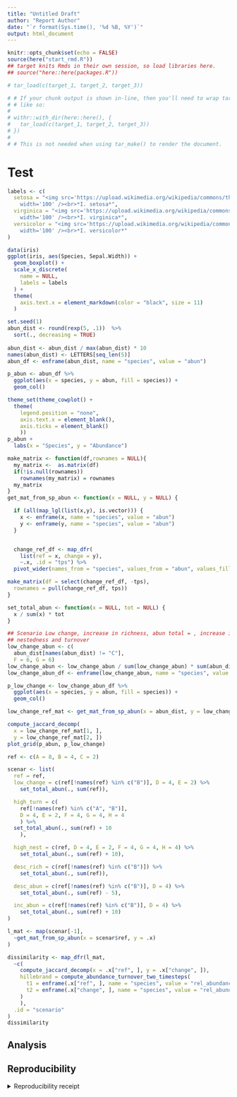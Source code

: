 ```yaml
---
title: "Untitled Draft"
author: "Report Author"
date: "`r format(Sys.time(), '%d %B, %Y')`"
output: html_document
---
```


```r
knitr::opts_chunk$set(echo = FALSE)
source(here("start_rmd.R"))
## target knits Rmds in their own session, so load libraries here.
## source("here::here(packages.R"))
```

```r
# tar_load(c(target_1, target_2, target_3))

# # If your chunk output is shown in-line, then you'll need to wrap tar_load()
# # like so:
# 
# withr::with_dir(here::here(), {
#   tar_load(c(target_1, target_2, target_3))
# })
# 
# # This is not needed when using tar_make() to render the document.
```

# Test

```r
labels <- c(
  setosa = "<img src='https://upload.wikimedia.org/wikipedia/commons/thumb/8/86/Iris_setosa.JPG/180px-Iris_setosa.JPG'
    width='100' /><br>*I. setosa*",
  virginica = "<img src='https://upload.wikimedia.org/wikipedia/commons/thumb/3/38/Iris_virginica_-_NRCS.jpg/320px-Iris_virginica_-_NRCS.jpg'
    width='100' /><br>*I. virginica*",
  versicolor = "<img src='https://upload.wikimedia.org/wikipedia/commons/thumb/2/27/20140427Iris_versicolor1.jpg/320px-20140427Iris_versicolor1.jpg'
    width='100' /><br>*I. versicolor*"
) 
```


```r
data(iris)
ggplot(iris, aes(Species, Sepal.Width)) +
  geom_boxplot() +
  scale_x_discrete(
    name = NULL,
    labels = labels
  ) +
  theme(
    axis.text.x = element_markdown(color = "black", size = 11)
  )
```


```r
set.seed(1)
abun_dist <- round(rexp(5, .1))  %>%
  sort(., decreasing = TRUE)
 
abun_dist <- abun_dist / max(abun_dist) * 10
names(abun_dist) <- LETTERS[seq_len(5)]
abun_df <- enframe(abun_dist, name = "species", value = "abun")
```

```r
p_abun <- abun_df %>%
  ggplot(aes(x = species, y = abun, fill = species)) +
  geom_col()

theme_set(theme_cowplot() +
  theme(
    legend.position = "none",
    axis.text.x = element_blank(),
    axis.ticks = element_blank()
    ))
p_abun +
  labs(x = "Species", y = "Abundance")

```

```r
make_matrix <- function(df,rownames = NULL){
  my_matrix <-  as.matrix(df)
  if(!is.null(rownames))
    rownames(my_matrix) = rownames
  my_matrix
}
get_mat_from_sp_abun <- function(x = NULL, y = NULL) {

  if (all(map_lgl(list(x,y), is.vector))) {
    x <- enframe(x, name = "species", value = "abun")
    y <- enframe(y, name = "species", value = "abun")
  }


  change_ref_df <- map_dfr(
    list(ref = x, change = y),
    ~.x, .id = "tps") %>%
  pivot_wider(names_from = "species", values_from = "abun", values_fill = 0)

make_matrix(df = select(change_ref_df, -tps),
  rownames = pull(change_ref_df, tps))
}

set_total_abun <- function(x = NULL, tot = NULL) {
  x / sum(x) * tot
}
```

```r
## Scenario Low change, increase in richness, abun total = , increase in
## nestedness and turnover
low_change_abun <- c(
  abun_dist[names(abun_dist) != "C"],
  F = 6, G = 6)
low_change_abun <- low_change_abun / sum(low_change_abun) * sum(abun_dist)
low_change_abun_df <- enframe(low_change_abun, name = "species", value = "abun")

p_low_change <- low_change_abun_df %>%
  ggplot(aes(x = species, y = abun, fill = species)) +
  geom_col()
```


```r
low_change_ref_mat <- get_mat_from_sp_abun(x = abun_dist, y = low_change_abun)

compute_jaccard_decomp(
  x = low_change_ref_mat[1, ],
  y = low_change_ref_mat[2, ])
plot_grid(p_abun, p_low_change)
```

```r
ref <- c(A = 8, B = 4, C = 2)

scenar <- list(
  ref = ref,
  low_change = c(ref[!names(ref) %in% c("B")], D = 4, E = 2) %>%
    set_total_abun(., sum(ref)),

  high_turn = c(
    ref[!names(ref) %in% c("A", "B")],
    D = 4, E = 2, F = 4, G = 4, H = 4
    ) %>%
  set_total_abun(., sum(ref) + 10
    ),

  high_nest = c(ref, D = 4, E = 2, F = 4, G = 4, H = 4) %>%
    set_total_abun(., sum(ref) + 10),

  desc_rich = c(ref[!names(ref) %in% c("B")]) %>%
    set_total_abun(., sum(ref)),

  desc_abun = c(ref[!names(ref) %in% c("B")], D = 4) %>%
    set_total_abun(., sum(ref) - 5),

  inc_abun = c(ref[!names(ref) %in% c("B")], D = 4) %>%
    set_total_abun(., sum(ref) + 10)
)

l_mat <- map(scenar[-1],
  ~get_mat_from_sp_abun(x = scenar$ref, y = .x)
)

dissimilarity <- map_dfr(l_mat,
  ~c(
    compute_jaccard_decomp(x = .x["ref", ], y = .x["change", ]),
    hillebrand = compute_abundance_turnover_two_timesteps(
      t1 = enframe(.x["ref", ], name = "species", value = "rel_abundance"),
      t2 = enframe(.x["change", ], name = "species", value = "rel_abundance")
    )
    ),
  .id = "scenario"
)
dissimilarity
```






## Analysis

## Reproducibility

<details><summary>Reproducibility receipt</summary>

```r
## datetime
Sys.time()

## repository
if(requireNamespace('git2r', quietly = TRUE)) {
  git2r::repository()
} else {
  c(
    system2("git", args = c("log", "--name-status", "-1"), stdout = TRUE),
    system2("git", args = c("remote", "-v"), stdout = TRUE)
  )
}

## session info
sessionInfo()
```

</details>
